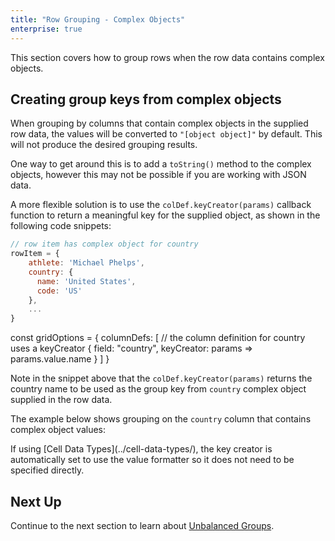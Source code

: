 ```yaml
---
title: "Row Grouping - Complex Objects"
enterprise: true
---
```


This section covers how to group rows when the row data contains complex objects.

## Creating group keys from complex objects

When grouping by columns that contain complex objects in the supplied row data, the values will be converted to 
`"[object object]"` by default. This will not produce the desired grouping results. 

One way to get around this is to add a `toString()` method to the complex objects, however this may not be possible if
you are working with JSON data.

A more flexible solution is to use the `colDef.keyCreator(params)` callback function to return a meaningful key for the 
supplied object, as shown in the following code snippets:

<api-documentation source='column-properties/properties.json' section='columns' names='["keyCreator"]'></api-documentation>

```js
// row item has complex object for country
rowItem = {
    athlete: 'Michael Phelps',
    country: {
      name: 'United States',
      code: 'US'
    },
    ...
}
```

<snippet>
const gridOptions = {
    columnDefs: [
      // the column definition for country uses a keyCreator
      {
          field: "country",
          keyCreator: params => params.value.name
      }
    ]
}
</snippet>

Note in the snippet above that the `colDef.keyCreator(params)` returns the country name to be used as the group key from 
`country` complex object supplied in the row data.

The example below shows grouping on the `country` column that contains complex object values:

<GridExampleRunner title='Grouping Complex Objects with Keys' name='grouping-complex-objects' type='generated' options='{ "enterprise": true, "exampleHeight": 515, "modules": ["clientside", "rowgrouping"] }'></GridExampleRunner>

<note>
If using [Cell Data Types](../cell-data-types/), the key creator is automatically set to use the value formatter so it does not need to be specified directly.
</note>

## Next Up

Continue to the next section to learn about [Unbalanced Groups](../grouping-unbalanced-groups/).
